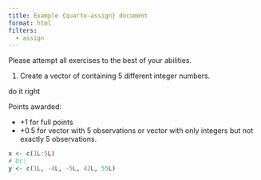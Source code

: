 ```yaml
---
title: Example {quarto-assign} document
format: html
filters:
  - assign
---
```


Please attempt all exercises to the best of your abilities.

1. Create a vector of containing 5 different integer numbers.  

:::{.direction}
do it right
:::

:::{.rubric}
Points awarded:

- +1 for full points
- +0.5 for vector with 5 observations or vector with only integers but not exactly 5 observations.
:::

:::{.sol}
```r
x <- c(1L:5L)
# Or: 
y <- c(1L, -4L, -5L, 42L, 55L)
```
:::
